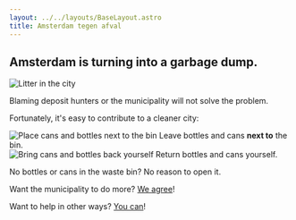 ```yaml
---
layout: ../../layouts/BaseLayout.astro
title: Amsterdam tegen afval
---
```



## Amsterdam is turning into a garbage dump.

<Image className="img-header" src="/images/2025-07-08_header.png" alt="Litter in the city" width={1} height={1} loading="eager" />

Blaming deposit hunters or the municipality will not solve the problem.

Fortunately, it's easy to contribute to a cleaner city:

<div className="logo-row">
    <div className="logo-image-container">
        <Image src="/images/2025-07-08_nexttothebin.svg" className="logo-image" alt="Place cans and bottles next to the bin" height={1} width={1} loading="eager" />
        <span className="img-caption">Leave bottles and cans <strong>next to</strong> the bin.</span>
    </div>
    <div className="logo-image-container">
        <Image src="/images/2025-07-08_bringitback.svg" className="logo-image" alt="Bring cans and bottles back yourself" height={1} width={1} loading="eager"  />
        <span className="img-caption">Return bottles and cans yourself.</span>
    </div>
</div>

No bottles or cans in the waste bin? No reason to open it.

Want the municipality to do more? [We agree](/en/gemeente)! 

Want to help in other ways? [You can](/en/oplossingen)! 